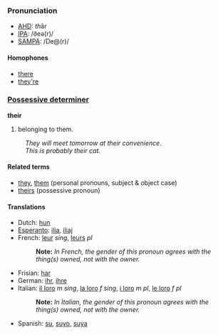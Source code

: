===Pronunciation===
*[[w:AHD|AHD]]: <i>th</i>âr
*[[w:IPA|IPA]]: /ðeə(r)/
*[[w:SAMPA|SAMPA]]: /De@(r)/

====Homophones====
*[[there]]
*[[they're]]

===[[Possessive determiner]]===
'''their'''

# belonging to them.
:''They will meet tomorrow at their convenience''. 
:''This is probably their cat.'' 

====Related terms====
*[[they]], [[them]] (personal pronouns, subject & object case)
*[[theirs]] (possessive pronoun)

====Translations====
*Dutch: [[hun]]
*[[Esperanto]]: [[ilia]], [[iliaj]]
*French: [[leur]] ''sing'', [[leurs]] ''pl''
*:'''Note:''' ''In French, the gender of this pronoun agrees with the thing(s) owned, not with the owner.''
*Frisian: [[har]]
*German: [[ihr]], [[ihre]]
*Italian: [[il loro]] ''m sing'', [[la loro]] ''f sing'', [[i loro]] ''m pl'', [[le loro]] ''f pl''
*:'''Note:''' ''In Italian, the gender of this pronoun agrees with the thing(s) owned, not with the owner.''
*Spanish: [[su]], [[suyo]], [[suya]]